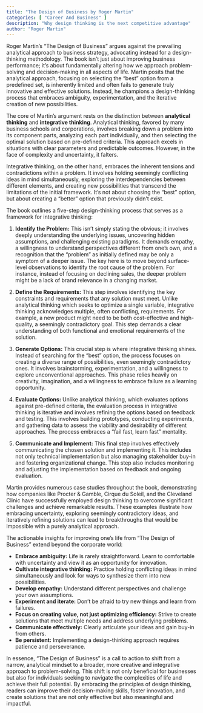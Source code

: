 ```yaml
---
title: "The Design of Business by Roger Martin"
categories: [ "Career And Business" ]
description: "Why design thinking is the next competitive advantage"
author: "Roger Martin"
---
```

Roger Martin's "The Design of Business" argues against the prevailing analytical approach to business strategy, advocating instead for a design-thinking methodology.  The book isn't just about improving business performance; it's about fundamentally altering how we approach problem-solving and decision-making in all aspects of life. Martin posits that the analytical approach, focusing on selecting the "best" option from a predefined set, is inherently limited and often fails to generate truly innovative and effective solutions.  Instead, he champions a design-thinking process that embraces ambiguity, experimentation, and the iterative creation of new possibilities.

The core of Martin's argument rests on the distinction between **analytical thinking** and **integrative thinking**. Analytical thinking, favored by many business schools and corporations, involves breaking down a problem into its component parts, analyzing each part individually, and then selecting the optimal solution based on pre-defined criteria. This approach excels in situations with clear parameters and predictable outcomes. However, in the face of complexity and uncertainty, it falters.

Integrative thinking, on the other hand, embraces the inherent tensions and contradictions within a problem. It involves holding seemingly conflicting ideas in mind simultaneously, exploring the interdependencies between different elements, and creating new possibilities that transcend the limitations of the initial framework.  It's not about choosing the "best" option, but about creating a "better" option that previously didn't exist.

The book outlines a five-step design-thinking process that serves as a framework for integrative thinking:

1. **Identify the Problem:** This isn't simply stating the obvious; it involves deeply understanding the underlying issues, uncovering hidden assumptions, and challenging existing paradigms.  It demands empathy, a willingness to understand perspectives different from one's own, and a recognition that the "problem" as initially defined may be only a symptom of a deeper issue.  The key here is to move beyond surface-level observations to identify the root cause of the problem.  For instance, instead of focusing on declining sales, the deeper problem might be a lack of brand relevance in a changing market.

2. **Define the Requirements:** This step involves identifying the key constraints and requirements that any solution must meet.  Unlike analytical thinking which seeks to optimize a single variable, integrative thinking acknowledges multiple, often conflicting, requirements.  For example, a new product might need to be both cost-effective and high-quality, a seemingly contradictory goal. This step demands a clear understanding of both functional and emotional requirements of the solution.

3. **Generate Options:** This crucial step is where integrative thinking shines.  Instead of searching for the "best" option, the process focuses on creating a diverse range of possibilities, even seemingly contradictory ones. It involves brainstorming, experimentation, and a willingness to explore unconventional approaches.  This phase relies heavily on creativity, imagination, and a willingness to embrace failure as a learning opportunity.

4. **Evaluate Options:** Unlike analytical thinking, which evaluates options against pre-defined criteria, the evaluation process in integrative thinking is iterative and involves refining the options based on feedback and testing.  This involves building prototypes, conducting experiments, and gathering data to assess the viability and desirability of different approaches.  The process embraces a "fail fast, learn fast" mentality.

5. **Communicate and Implement:** This final step involves effectively communicating the chosen solution and implementing it. This includes not only technical implementation but also managing stakeholder buy-in and fostering organizational change. This step also includes monitoring and adjusting the implementation based on feedback and ongoing evaluation.

Martin provides numerous case studies throughout the book, demonstrating how companies like Procter & Gamble, Cirque du Soleil, and the Cleveland Clinic have successfully employed design thinking to overcome significant challenges and achieve remarkable results.  These examples illustrate how embracing uncertainty, exploring seemingly contradictory ideas, and iteratively refining solutions can lead to breakthroughs that would be impossible with a purely analytical approach.

The actionable insights for improving one's life from "The Design of Business" extend beyond the corporate world:

* **Embrace ambiguity:**  Life is rarely straightforward. Learn to comfortable with uncertainty and view it as an opportunity for innovation.
* **Cultivate integrative thinking:**  Practice holding conflicting ideas in mind simultaneously and look for ways to synthesize them into new possibilities.
* **Develop empathy:** Understand different perspectives and challenge your own assumptions.
* **Experiment and iterate:**  Don't be afraid to try new things and learn from failures.
* **Focus on creating value, not just optimizing efficiency:**  Strive to create solutions that meet multiple needs and address underlying problems.
* **Communicate effectively:**  Clearly articulate your ideas and gain buy-in from others.
* **Be persistent:**  Implementing a design-thinking approach requires patience and perseverance.


In essence, "The Design of Business" is a call to action to shift from a narrow, analytical mindset to a broader, more creative and integrative approach to problem-solving. This shift is not only beneficial for businesses but also for individuals seeking to navigate the complexities of life and achieve their full potential.  By embracing the principles of design thinking, readers can improve their decision-making skills, foster innovation, and create solutions that are not only effective but also meaningful and impactful.

